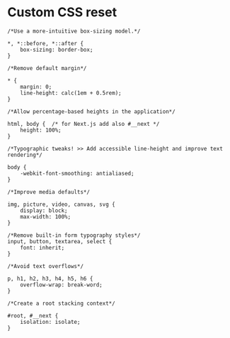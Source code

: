 
<Meta title="Css code/Custom reset" />

<h1> Custom CSS reset</h1>

    /*Use a more-intuitive box-sizing model.*/

    *, *::before, *::after {
        box-sizing: border-box;
    }

    /*Remove default margin*/

    * {
        margin: 0;
        line-height: calc(1em + 0.5rem);
    }

    /*Allow percentage-based heights in the application*/

    html, body {  /* for Next.js add also #__next */
        height: 100%;
    }

    /*Typographic tweaks! >> Add accessible line-height and improve text rendering*/

    body {
        -webkit-font-smoothing: antialiased;
    }

    /*Improve media defaults*/

    img, picture, video, canvas, svg {
        display: block;
        max-width: 100%;
    }

    /*Remove built-in form typography styles*/
    input, button, textarea, select {
        font: inherit;
    }

    /*Avoid text overflows*/

    p, h1, h2, h3, h4, h5, h6 {
        overflow-wrap: break-word;
    }

    /*Create a root stacking context*/

    #root, #__next {
        isolation: isolate;
    }
